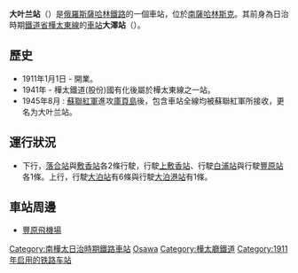 {{Expand Russian|Большая Елань (станция)}}
'''大叶兰站'''（{{lang-rus|Большая Елань|Bolshaya Yelan}}）是[[俄羅斯|俄羅斯]][[薩哈林鐵路|薩哈林鐵路]]的一個車站，位於[[南薩哈林斯克|南薩哈林斯克]]。其前身為日治時期[[鐵道省_(日本)|鐵道省]][[樺太東線|樺太東線]]的[[鐵路車站|車站]]'''大澤站'''（{{jpn|j=大沢駅|hg=おおさわえき|rm=Ōsawa eki|f=y}}）。

==歷史== 
* 1911年1月1日 - 開業。
* 1941年 - 樺太鐵道(股份)國有化後屬於樺太東線之一站。
* 1945年8月 : [[蘇聯紅軍|蘇聯紅軍]]進攻[[庫頁島|庫頁島]]後，包含車站全線均被蘇聯紅軍所接收，更名为大叶兰站。

==運行狀況== 
* 下行，[[落合站_(樺太廳)|落合站]]與[[敷香站|敷香站]]各2條行駛，行駛[[上敷香站|上敷香站]]、行駛[[白浦站|白浦站]]與行駛[[豐原站_(樺太廳)|豐原站]]各1條。上行，行駛[[大泊站_(樺太廳)|大泊站]]有6條與行駛[[大泊港站|大泊港站]]有1條。

==車站周邊==
* [[南薩哈林斯克機場|豐原飛機場]]
{{樺太東線}}
[[Category:南樺太日治時期鐵路車站|Category:南樺太日治時期鐵路車站]]
[[Category:日本國有鐵道廢站|Osawa]]
[[Category:樺太廳鐵道|Category:樺太廳鐵道]]
[[Category:1911年启用的铁路车站|Category:1911年启用的铁路车站]]